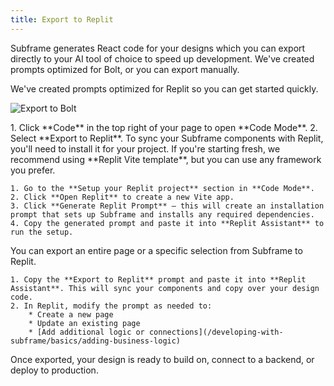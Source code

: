 ```yaml
---
title: Export to Replit
---
```



Subframe generates React code for your designs which you can export directly to your AI tool of choice to speed up development. We've created prompts optimized for Bolt, or you can export manually.

We've created prompts optimized for Replit so you can get started quickly.


![Export to Bolt](/images/developing-with-subframe/building-with-ai/export-to-replit/export-to-replit.png)

<Steps>
  <Step title="Open Code Mode">
    1. Click **Code** in the top right of your page to open **Code Mode**.
    2. Select **Export to Replit**.
  </Step>
  <Step title="Set up your Replit project">
    To sync your Subframe components with Replit, you'll need to install it for your project. If you're starting fresh, we recommend using **Replit Vite template**, but you can use any framework you prefer.

    1. Go to the **Setup your Replit project** section in **Code Mode**.
    2. Click **Open Replit** to create a new Vite app.
    3. Click **Generate Replit Prompt** — this will create an installation prompt that sets up Subframe and installs any required dependencies.
    4. Copy the generated prompt and paste it into **Replit Assistant** to run the setup.
  </Step>
  <Step title="Export your design to Replit">
    You can export an entire page or a specific selection from Subframe to Replit.

    1. Copy the **Export to Replit** prompt and paste it into **Replit Assistant**. This will sync your components and copy over your design code.
    2. In Replit, modify the prompt as needed to:
        * Create a new page
        * Update an existing page
        * [Add additional logic or connections](/developing-with-subframe/basics/adding-business-logic)
  </Step>
</Steps>

Once exported, your design is ready to build on, connect to a backend, or deploy to production.

